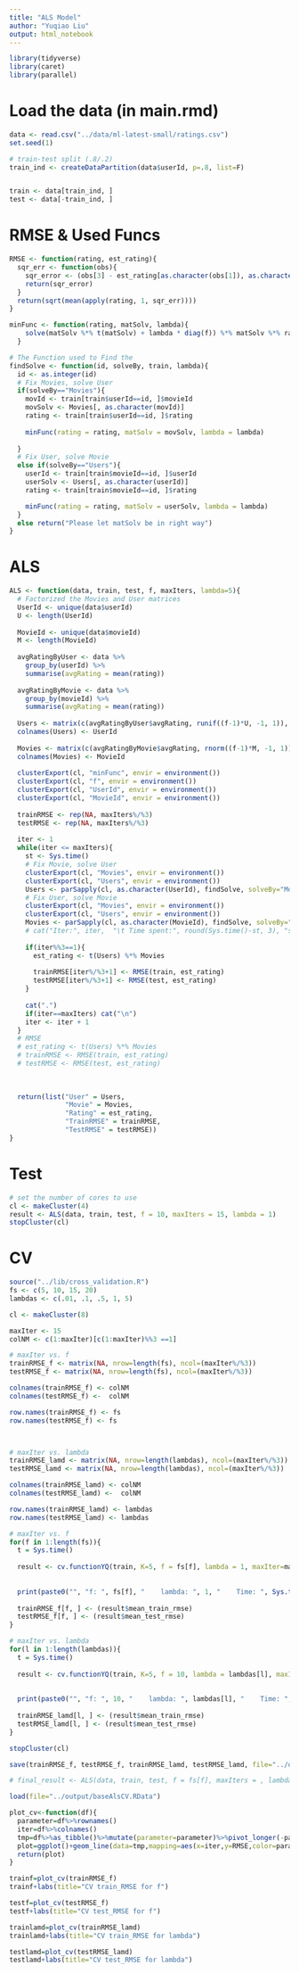 ```yaml
---
title: "ALS Model"
author: "Yuqiao Liu"
output: html_notebook
---
```


```r
library(tidyverse)
library(caret)
library(parallel)
```

# Load the data (in main.rmd)
```r
data <- read.csv("../data/ml-latest-small/ratings.csv")
set.seed(1)

# train-test split (.8/.2)
train_ind <- createDataPartition(data$userId, p=.8, list=F)


train <- data[train_ind, ]
test <- data[-train_ind, ]
```

# RMSE & Used Funcs
```r
RMSE <- function(rating, est_rating){
  sqr_err <- function(obs){
    sqr_error <- (obs[3] - est_rating[as.character(obs[1]), as.character(obs[2])])^2
    return(sqr_error)
  }
  return(sqrt(mean(apply(rating, 1, sqr_err))))  
}

minFunc <- function(rating, matSolv, lambda){
    solve(matSolv %*% t(matSolv) + lambda * diag(f)) %*% matSolv %*% rating
  }

# The Function used to Find the 
findSolve <- function(id, solveBy, train, lambda){
  id <- as.integer(id)
  # Fix Movies, solve User
  if(solveBy=="Movies"){
    movId <- train[train$userId==id, ]$movieId
    movSolv <- Movies[, as.character(movId)]
    rating <- train[train$userId==id, ]$rating
    
    minFunc(rating = rating, matSolv = movSolv, lambda = lambda)
    
  }
  # Fix User, solve Movie
  else if(solveBy=="Users"){
    userId <- train[train$movieId==id, ]$userId
    userSolv <- Users[, as.character(userId)]
    rating <- train[train$movieId==id, ]$rating

    minFunc(rating = rating, matSolv = userSolv, lambda = lambda)
  }
  else return("Please let matSolv be in right way")
}
```

# ALS
```r
ALS <- function(data, train, test, f, maxIters, lambda=5){
  # Factorized the Movies and User matrices
  UserId <- unique(data$userId)
  U <- length(UserId)
  
  MovieId <- unique(data$movieId)
  M <- length(MovieId)
  
  avgRatingByUser <- data %>% 
    group_by(userId) %>% 
    summarise(avgRating = mean(rating))
  
  avgRatingByMovie <- data %>% 
    group_by(movieId) %>% 
    summarise(avgRating = mean(rating))
  
  Users <- matrix(c(avgRatingByUser$avgRating, runif((f-1)*U, -1, 1)), nrow=f, byrow = T)
  colnames(Users) <- UserId
  
  Movies <- matrix(c(avgRatingByMovie$avgRating, rnorm((f-1)*M, -1, 1)), nrow=f, byrow = T)
  colnames(Movies) <- MovieId
  
  clusterExport(cl, "minFunc", envir = environment())
  clusterExport(cl, "f", envir = environment())
  clusterExport(cl, "UserId", envir = environment())
  clusterExport(cl, "MovieId", envir = environment())
  
  trainRMSE <- rep(NA, maxIters%/%3)
  testRMSE <- rep(NA, maxIters%/%3)
  
  iter <- 1
  while(iter <= maxIters){
    st <- Sys.time()
    # Fix Movie, solve User
    clusterExport(cl, "Movies", envir = environment())
    clusterExport(cl, "Users", envir = environment())
    Users <- parSapply(cl, as.character(UserId), findSolve, solveBy="Movies", train = train, lambda = lambda, USE.NAMES = T)
    # Fix User, solve Movie
    clusterExport(cl, "Movies", envir = environment())
    clusterExport(cl, "Users", envir = environment())
    Movies <- parSapply(cl, as.character(MovieId), findSolve, solveBy="Users", train = train, lambda = lambda, USE.NAMES = T)
    # cat("Iter:", iter,  "\t Time spent:", round(Sys.time()-st, 3), "s\n")
    
    if(iter%%3==1){
      est_rating <- t(Users) %*% Movies
      
      trainRMSE[iter%/%3+1] <- RMSE(train, est_rating)
      testRMSE[iter%/%3+1] <- RMSE(test, est_rating)
    }
    
    cat(".")
    if(iter==maxIters) cat("\n")
    iter <- iter + 1
  }
  # RMSE 
  # est_rating <- t(Users) %*% Movies
  # trainRMSE <- RMSE(train, est_rating)
  # testRMSE <- RMSE(test, est_rating)
  
  
  
  return(list("User" = Users, 
              "Movie" = Movies, 
              "Rating" = est_rating, 
              "TrainRMSE" = trainRMSE, 
              "TestRMSE" = testRMSE))
}

```

# Test
```r
# set the number of cores to use
cl <- makeCluster(4)
result <- ALS(data, train, test, f = 10, maxIters = 15, lambda = 1)
stopCluster(cl)
```

# CV
```r
source("../lib/cross_validation.R")
fs <- c(5, 10, 15, 20)
lambdas <- c(.01, .1, .5, 1, 5)
```

```r
cl <- makeCluster(8)

maxIter <- 15
colNM <- c(1:maxIter)[c(1:maxIter)%%3 ==1]

# maxIter vs. f
trainRMSE_f <- matrix(NA, nrow=length(fs), ncol=(maxIter%/%3))
testRMSE_f <- matrix(NA, nrow=length(fs), ncol=(maxIter%/%3))

colnames(trainRMSE_f) <- colNM
colnames(testRMSE_f) <-  colNM

row.names(trainRMSE_f) <- fs
row.names(testRMSE_f) <- fs



# maxIter vs. lambda
trainRMSE_lamd <- matrix(NA, nrow=length(lambdas), ncol=(maxIter%/%3))
testRMSE_lamd <- matrix(NA, nrow=length(lambdas), ncol=(maxIter%/%3))

colnames(trainRMSE_lamd) <- colNM
colnames(testRMSE_lamd) <-  colNM

row.names(trainRMSE_lamd) <- lambdas
row.names(testRMSE_lamd) <- lambdas

# maxIter vs. f
for(f in 1:length(fs)){
  t = Sys.time()
    
  result <- cv.functionYQ(train, K=5, f = fs[f], lambda = 1, maxIter=maxIter)
    
    
  print(paste0("", "f: ", fs[f], "    lambda: ", 1, "    Time: ", Sys.time()-t))
    
  trainRMSE_f[f, ] <- (result$mean_train_rmse)
  testRMSE_f[f, ] <- (result$mean_test_rmse)
}

# maxIter vs. lambda
for(l in 1:length(lambdas)){
  t = Sys.time()
    
  result <- cv.functionYQ(train, K=5, f = 10, lambda = lambdas[l], maxIter=maxIter)
    
    
  print(paste0("", "f: ", 10, "    lambda: ", lambdas[l], "    Time: ", Sys.time()-t))
    
  trainRMSE_lamd[l, ] <- (result$mean_train_rmse)
  testRMSE_lamd[l, ] <- (result$mean_test_rmse)
}

stopCluster(cl)

save(trainRMSE_f, testRMSE_f, trainRMSE_lamd, testRMSE_lamd, file="../output/baseAlsCV.RData")
```


```r
# final_result <- ALS(data, train, test, f = fs[f], maxIters = , lambda =)
```

```r
load(file="../output/baseAlsCV.RData")

```

```r
plot_cv<-function(df){
  parameter=df%>%rownames()
  iter=df%>%colnames()
  tmp=df%>%as_tibble()%>%mutate(parameter=parameter)%>%pivot_longer(-parameter,names_to = "iter",values_to = "RMSE")%>%mutate(iter=as.numeric(iter))
  plot=ggplot()+geom_line(data=tmp,mapping=aes(x=iter,y=RMSE,color=parameter))+theme_light()
  return(plot)
}
```




```r
trainf=plot_cv(trainRMSE_f)
trainf+labs(title="CV train_RMSE for f")
```
```r
testf=plot_cv(testRMSE_f)
testf+labs(title="CV test_RMSE for f")
```

```r
trainlamd=plot_cv(trainRMSE_lamd)
trainlamd+labs(title="CV train_RMSE for lambda")
```
```r
testlamd=plot_cv(testRMSE_lamd)
testlamd+labs(title="CV test_RMSE for lambda")
```
